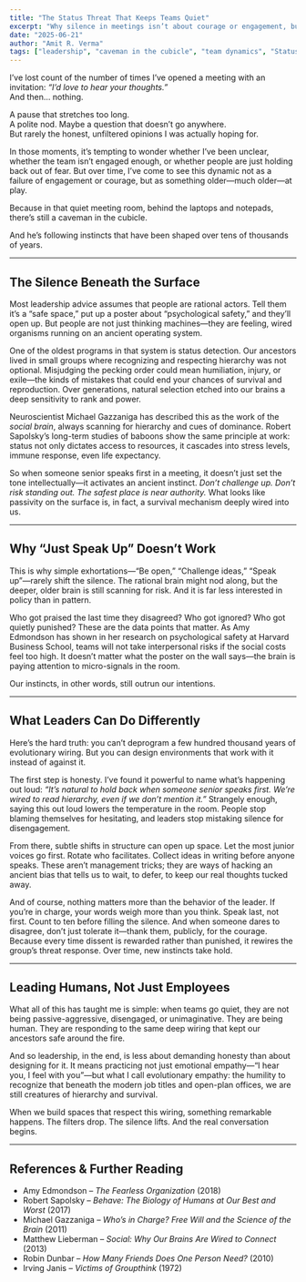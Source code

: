```yaml
---
title: "The Status Threat That Keeps Teams Quiet"
excerpt: "Why silence in meetings isn’t about courage or engagement, but about ancient instincts hardwired for hierarchy—and how leaders can design for real honesty."
date: "2025-06-21"
author: "Amit R. Verma"
tags: ["leadership", "caveman in the cubicle", "team dynamics", "Status & Social Hierarchy"]
---
```

I’ve lost count of the number of times I’ve opened a meeting with an invitation: *“I’d love to hear your thoughts.”*  
And then… nothing.  

A pause that stretches too long.  
A polite nod. Maybe a question that doesn’t go anywhere.  
But rarely the honest, unfiltered opinions I was actually hoping for.  

In those moments, it’s tempting to wonder whether I’ve been unclear, whether the team isn’t engaged enough, or whether people are just holding back out of fear. But over time, I’ve come to see this dynamic not as a failure of engagement or courage, but as something older—much older—at play.  

Because in that quiet meeting room, behind the laptops and notepads, there’s still a caveman in the cubicle.  

And he’s following instincts that have been shaped over tens of thousands of years.  

---

## The Silence Beneath the Surface

Most leadership advice assumes that people are rational actors. Tell them it’s a “safe space,” put up a poster about “psychological safety,” and they’ll open up. But people are not just thinking machines—they are feeling, wired organisms running on an ancient operating system.  

One of the oldest programs in that system is status detection. Our ancestors lived in small groups where recognizing and respecting hierarchy was not optional. Misjudging the pecking order could mean humiliation, injury, or exile—the kinds of mistakes that could end your chances of survival and reproduction. Over generations, natural selection etched into our brains a deep sensitivity to rank and power.  

Neuroscientist Michael Gazzaniga has described this as the work of the *social brain*, always scanning for hierarchy and cues of dominance. Robert Sapolsky’s long-term studies of baboons show the same principle at work: status not only dictates access to resources, it cascades into stress levels, immune response, even life expectancy.  

So when someone senior speaks first in a meeting, it doesn’t just set the tone intellectually—it activates an ancient instinct. *Don’t challenge up. Don’t risk standing out. The safest place is near authority.* What looks like passivity on the surface is, in fact, a survival mechanism deeply wired into us.  

---

## Why “Just Speak Up” Doesn’t Work

This is why simple exhortations—“Be open,” “Challenge ideas,” “Speak up”—rarely shift the silence. The rational brain might nod along, but the deeper, older brain is still scanning for risk. And it is far less interested in policy than in pattern.  

Who got praised the last time they disagreed? Who got ignored? Who got quietly punished? These are the data points that matter. As Amy Edmondson has shown in her research on psychological safety at Harvard Business School, teams will not take interpersonal risks if the social costs feel too high. It doesn’t matter what the poster on the wall says—the brain is paying attention to micro-signals in the room.  

Our instincts, in other words, still outrun our intentions.  

---

## What Leaders Can Do Differently

Here’s the hard truth: you can’t deprogram a few hundred thousand years of evolutionary wiring. But you can design environments that work with it instead of against it.  

The first step is honesty. I’ve found it powerful to name what’s happening out loud: *“It’s natural to hold back when someone senior speaks first. We’re wired to read hierarchy, even if we don’t mention it.”* Strangely enough, saying this out loud lowers the temperature in the room. People stop blaming themselves for hesitating, and leaders stop mistaking silence for disengagement.  

From there, subtle shifts in structure can open up space. Let the most junior voices go first. Rotate who facilitates. Collect ideas in writing before anyone speaks. These aren’t management tricks; they are ways of hacking an ancient bias that tells us to wait, to defer, to keep our real thoughts tucked away.  

And of course, nothing matters more than the behavior of the leader. If you’re in charge, your words weigh more than you think. Speak last, not first. Count to ten before filling the silence. And when someone dares to disagree, don’t just tolerate it—thank them, publicly, for the courage. Because every time dissent is rewarded rather than punished, it rewires the group’s threat response. Over time, new instincts take hold.  

---

## Leading Humans, Not Just Employees

What all of this has taught me is simple: when teams go quiet, they are not being passive-aggressive, disengaged, or unimaginative. They are being human. They are responding to the same deep wiring that kept our ancestors safe around the fire.  

And so leadership, in the end, is less about demanding honesty than about designing for it. It means practicing not just emotional empathy—“I hear you, I feel with you”—but what I call evolutionary empathy: the humility to recognize that beneath the modern job titles and open-plan offices, we are still creatures of hierarchy and survival.  

When we build spaces that respect this wiring, something remarkable happens. The filters drop. The silence lifts. And the real conversation begins.  

---

## References & Further Reading

- Amy Edmondson – *The Fearless Organization* (2018)  
- Robert Sapolsky – *Behave: The Biology of Humans at Our Best and Worst* (2017)  
- Michael Gazzaniga – *Who’s in Charge? Free Will and the Science of the Brain* (2011)  
- Matthew Lieberman – *Social: Why Our Brains Are Wired to Connect* (2013)  
- Robin Dunbar – *How Many Friends Does One Person Need?* (2010)  
- Irving Janis – *Victims of Groupthink* (1972)  
